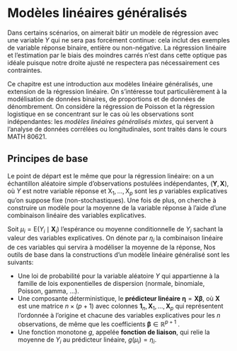 # Modèles linéaires généralisés {#modeles-lineaires-generalises}

Dans certains scénarios, on aimerait bâtir un modèle de régression avec une variable $Y$ qui ne sera pas forcément continue: cela inclut des exemples de variable réponse binaire, entière ou non-négative. La régression linéaire et l'estimation par le biais des moindres carrés n'est dans cette optique pas idéale puisque notre droite ajusté ne respectera pas nécessairement ces contraintes.


Ce chapitre est une introduction aux modèles linéaire généralisés, une extension de la régression linéaire. On s'intéresse tout particulièrement à la modélisation de données binaires, de proportions et de données de dénombrement. On considère la régression de Poisson et la régression logistique en se concentrant sur le cas où les observations sont indépendantes: les
*modèles linéaires généralisés mixtes*, qui servent à l'analyse de données corrélées ou longitudinales, sont traités dans le cours MATH 80621.

## Principes de base

Le point de départ est le même que pour la régression linéaire: on a un échantillon
aléatoire simple d'observations postulées indépendantes,
$(\boldsymbol{Y}, \mathbf{X})$, où $Y$ est notre variable réponse et
$\mathrm{X}_1, \ldots, \mathrm{X}_p$ sont les $p$ variables explicatives qu'on suppose
fixe (non-stochastiques). Une fois de plus, on cherche à
construire un modèle pour la moyenne de la variable réponse à l'aide d'une combinaison linéaire des variables explicatives.

Soit $\mu_i=\mathsf{E}(Y_i \mid \mathbf{X}_i)$ l'espérance ou moyenne conditionnelle de
$Y_i$ sachant la valeur des variables explicatives. On dénote par $\eta_i$ la combinaison linéaire
de ces variables qui servira à modéliser la moyenne de la réponse,
\begin{align*}
\eta_i=\beta_0 + \beta_1 \mathrm{X}_{i1} + \cdots + \beta_p \mathrm{X}_{ip}.
\end{align*}
Nos outils de base dans la constructions d'un modèle linéaire généralisé sont les suivants:

- Une loi de probabilité pour la variable aléatoire $Y$ qui appartienne à la famille de lois exponentielles de dispersion (normale, binomiale, Poisson, gamma, $\ldots$).
- Une composante déterministique, le **prédicteur linéaire** $\boldsymbol{\eta}=\mathbf{X} \boldsymbol{\beta}$, où $\mathbf{X}$ est une matrice $n\times (p+1)$ avec colonnes  $\mathbf{1}_n, \mathbf{X}_1, \ldots, \mathbf{X}_p$ qui représentent l'ordonnée à l'origine et chacune des variables explicatives pour les $n$ observations, de même que les coefficients $\boldsymbol{\beta} \in \mathbb{R}^{p+1}$ .
- Une fonction monotone $g$, appelée **fonction de liaison**, qui relie la moyenne de $Y_i$ au prédicteur linéaire, $g(\mu_i)=\eta_i$.